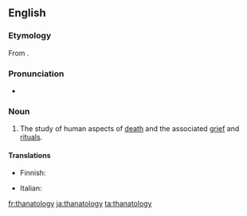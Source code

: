 ==English==
{{wikipedia}}

===Etymology===
From {{confix|thanato|ology}}.

===Pronunciation===
* {{a|UK}} {{IPA|/θanəˈtɒlədʒi/}}

===Noun===
{{en-noun|-}}

# {{psychology}} The study of human aspects of [[death]] and the associated [[grief]] and [[ritual]]s.

====Translations====
{{trans-top|study of human aspects of death}}
* Finnish: {{t|fi|tanatologia}}
{{trans-mid}}
* Italian: {{t|it|tanatologia|f}}
{{trans-bottom}}

[[fr:thanatology]]
[[ja:thanatology]]
[[ta:thanatology]]